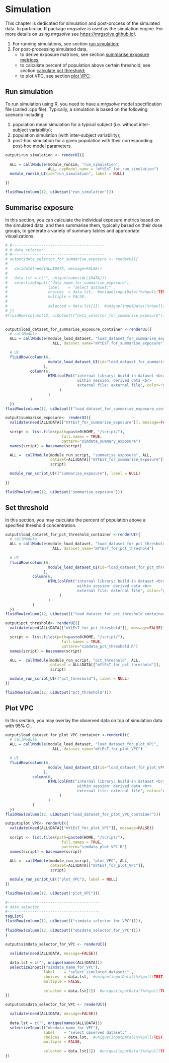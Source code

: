  

# Simulation <a name="chapter_simulation"></a>

This chapter is dedicated for simulation and post-process of the simulated data. 
In particular, R package *mrgsolve* is used as the simulation engine. 
For more details on using *mrgsolve* see <https://mrgsolve.github.io/>.

1. For running simulations, see section [run simulation](#sec_run_sim); 
2. For post-processing simulated data, 
    + to derive exposure matrices, see section [summarise exposure metrices](#sec_summarise_exposure); 
    + to calculate percent of population above certain threshold, 
      see section [calculate pct threshold](#sec_pct_threshold); 
    + to plot VPC, see section [plot VPC](#sec_plot_VPC); 
  
 

## Run simulation <a name="sec_run_sim"></a>

To run simulation using R, you need to have a *mrgsolve* model specification file (called .cpp file). 
Typically, a simulation is based on the following scenario including 

1. population mean simulation for a typical subject (i.e. without inter-subject variability); 
2. population simulation (with inter-subject variability); 
3. post-hoc simulation for a given population with their corresponding post-hoc model parameters.

```r
output$run_simulation <- renderUI({ 
   
  ALL = callModule(module_runsim, "run_simulation", 
                   ALL, cppModel_name = "mYtEsT_for_run_simulation")  
  module_runsim_UI(id="run_simulation", label = NULL)

})

fluidRow(column(12, uiOutput("run_simulation")))
```

 
## Summarise exposure <a name="sec_summarise_exposure"></a>
In this section, you can calculate the individual exposure metrics 
based on the simulated data, and then summarise them, typically based on their dose groups, 
to generate a variety of summary tables and appropriate visualizations. 

```r
# #-----------------------------------------
# # data_selector
# #-----------------------------------------
# output$data_selector_for_summarise_exposure <- renderUI({
# 
#   validate(need(ALL$DATA, message=FALSE))
#   
#   data.lst = c("", unique(names(ALL$DATA)))
#   selectizeInput(("data_name_for_summarise_exposure"), 
#                  label    = "select dataset:" , 
#                  choices  = data.lst,  #unique(inputData()%>%pull(TEST)),    
#                  multiple = FALSE, 
#                  
#                  selected = data.lst[1])  #unique(inputData()%>%pull(TEST))[1])   
# })
#fluidRow(column(12, uiOutput(("data_selector_for_summarise_exposure"))))
  
```


```r
output$load_dataset_for_summarise_exposure_container <-renderUI({
  # callModule  
  ALL = callModule(module_load_dataset, "load_dataset_for_summarise_exposure", 
                     ALL, dataset_name="mYtEsT_for_summarise_exposure")

  # UI  
  fluidRow(column(6, 
                   module_load_dataset_UI(id="load_dataset_for_summarise_exposure", label=NULL)
                 ), 
           column(6, 
                   HTML(colFmt("internal library: build-in dataset <br>
                                within session: derived data <br> 
                                external file: external file", color="gray")
                        )
                   )
           )  
  })
fluidRow(column(12, uiOutput(("load_dataset_for_summarise_exposure_container"))))
```
 
  
```r
output$summarise_exposure<- renderUI({  
  validate(need(ALL$DATA[["mYtEsT_for_summarise_exposure"]], message=FALSE))
  
  script <- list.files(path=paste0(HOME, "/script/"), 
                         full.names = TRUE,
                         pattern="simdata_summary_exposure")
  names(script) = basename(script)

  ALL =  callModule(module_run_script, "summarise_exposure", ALL, 
                    dataset=ALL$DATA[["mYtEsT_for_summarise_exposure"]], 
                    script)

  module_run_script_UI(("summarise_exposure"), label = NULL) 
     
})

fluidRow(column(12, uiOutput("summarise_exposure")))
```
  


## Set threshold <a name="sec_pct_threshold"></a>
In this section, you may calculate the percent of population above a specified threshold concentration. 
 
```r
output$load_dataset_for_pct_threshold_container <-renderUI({
  # callModule 
  ALL = callModule(module_load_dataset, "load_dataset_for_pct_threshold", 
                     ALL, dataset_name="mYtEsT_for_pct_threshold")
  
  # UI  
  fluidRow(column(6, 
                   module_load_dataset_UI(id="load_dataset_for_pct_threshold", label=NULL)
                 ), 
            column(6, 
                   HTML(colFmt("internal library: build-in dataset <br>
                                within session: derived data <br> 
                                external file: external file", color="gray")
                        )
                   )
            )  
  })
fluidRow(column(12, uiOutput(("load_dataset_for_pct_threshold_container"))))
```


```r
output$pct_threshold<- renderUI({  
  validate(need(ALL$DATA[["mYtEsT_for_pct_threshold"]], message=FALSE))

  script <- list.files(path=paste0(HOME, "/script/"), 
                         full.names = TRUE,
                         pattern="simdata_pct_threshold.R")
  names(script) = basename(script)

  ALL =  callModule(module_run_script, "pct_threshold", ALL, 
                    dataset = ALL$DATA[["mYtEsT_for_pct_threshold"]], 
                    script)

  module_run_script_UI(("pct_threshold"), label = NULL) 
})

fluidRow(column(12, uiOutput("pct_threshold")))
```
  

## Plot VPC <a name="sec_plot_VPC"></a>
In this section, you may overlay the observed data on top of simulation data with 95% CI. 

```r
output$load_dataset_for_plot_VPC_container <-renderUI({
  # callModule 
  ALL = callModule(module_load_dataset, "load_dataset_for_plot_VPC", 
                     ALL, dataset_name="mYtEsT_for_plot_VPC")

  # UI  
  fluidRow(column(6, 
                   module_load_dataset_UI(id="load_dataset_for_plot_VPC", label=NULL)
                 ), 
            column(6, 
                   HTML(colFmt("internal library: build-in dataset <br>
                                within session: derived data <br> 
                                external file: external file", color="gray")
                        )
                   )
            )  
  })
fluidRow(column(12, uiOutput("load_dataset_for_plot_VPC_container")))
```


```r
output$plot_VPC<- renderUI({  
  validate(need(ALL$DATA[["mYtEsT_for_plot_VPC"]], message=FALSE))
  
  script <- list.files(path=paste0(HOME, "/script/"), 
                         full.names = TRUE,
                         pattern="simdata_plot_VPC.R")
  names(script) = basename(script)
  
  ALL =  callModule(module_run_script, "plot_VPC", ALL, 
                    dataset=ALL$DATA[["mYtEsT_for_plot_VPC"]], 
                    script)

  module_run_script_UI(("plot_VPC"), label = NULL) 
})

fluidRow(column(12, uiOutput("plot_VPC")))
```
 
  
 
 

```r
#-----------------------------------------
# data_selector
#-----------------------------------------
tagList(
fluidRow(column(12, uiOutput(("simdata_selector_for_VPC")))),
  
fluidRow(column(12, uiOutput(("obsdata_selector_for_VPC"))))
)

output$simdata_selector_for_VPC <- renderUI({

  validate(need(ALL$DATA, message=FALSE))
  
  data.lst = c("", unique(names(ALL$DATA)))
  selectizeInput(("simdata_name_for_VPC"), 
                 label    = "select simulated dataset:" , 
                 choices  = data.lst,  #unique(inputData()%>%pull(TEST)),    
                 multiple = FALSE, 
                 
                 selected = data.lst[1])  #unique(inputData()%>%pull(TEST))[1])   
})

output$obsdata_selector_for_VPC <- renderUI({

  validate(need(ALL$DATA, message=FALSE))
  
  data.lst = c("", unique(names(ALL$DATA)))
  selectizeInput(("obsdata_name_for_VPC"), 
                 label    = "select observed dataset:" , 
                 choices  = data.lst,  #unique(inputData()%>%pull(TEST)),    
                 multiple = FALSE, 
                 
                 selected = data.lst[1])  #unique(inputData()%>%pull(TEST))[1])   
})

``` 

